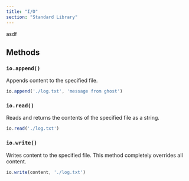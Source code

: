 ```yaml
---
title: "I/O"
section: "Standard Library"
---
```


asdf

## Methods

### `io.append()`
Appends content to the specified file.

```typescript
io.append('./log.txt', 'message from ghost')
```

### `io.read()`
Reads and returns the contents of the specified file as a string.

```typescript
io.read('./log.txt')
```

### `io.write()`
Writes content to the specified file. This method completely overrides all content.

```typescript
io.write(content, './log.txt')
```
